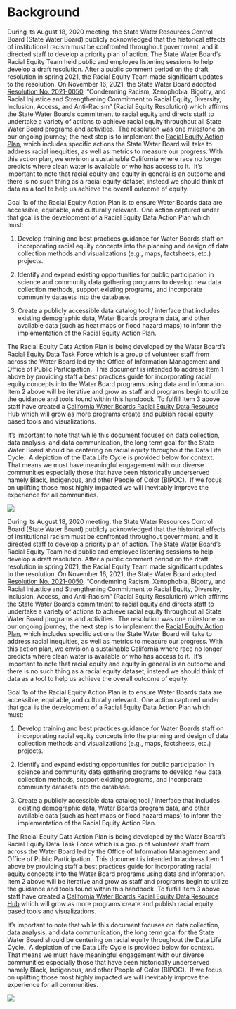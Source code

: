 # Background

During its August 18, 2020 meeting, the State Water Resources Control Board (State Water Board) publicly acknowledged that the historical effects of institutional racism must be confronted throughout government, and it directed staff to develop a priority plan of action. The State Water Board’s Racial Equity Team held public and employee listening sessions to help develop a draft resolution. After a public comment period on the draft resolution in spring 2021, the Racial Equity Team made significant updates to the resolution. On November 16, 2021, the State Water Board adopted [Resolution No. 2021-0050](https://www.waterboards.ca.gov/board_decisions/adopted_orders/resolutions/2021/rs2021_0050.pdf), “Condemning Racism, Xenophobia, Bigotry, and Racial Injustice and Strengthening Commitment to Racial Equity, Diversity, Inclusion, Access, and Anti-Racism" (Racial Equity Resolution) which affirms the State Water Board’s commitment to racial equity and directs staff to undertake a variety of actions to achieve racial equity throughout all State Water Board programs and activities.  The resolution was one milestone on our ongoing journey; the next step is to implement the [Racial Equity Action Plan](https://www.waterboards.ca.gov/racial_equity/docs/racial-equity-action-plan-final-en.pdf), which includes specific actions the State Water Board will take to address racial inequities, as well as metrics to measure our progress. With this action plan, we envision a sustainable California where race no longer predicts where clean water is available or who has access to it.  It’s important to note that racial equity and equity in general is an outcome and there is no such thing as a racial equity dataset, instead we should think of data as a tool to help us achieve the overall outcome of equity.

Goal 1a of the Racial Equity Action Plan is to ensure Water Boards data are accessible, equitable, and culturally relevant.  One action captured under that goal is the development of a Racial Equity Data Action Plan which must: 

1.  Develop training and best practices guidance for Water Boards staff on incorporating racial equity concepts into the planning and design of data collection methods and visualizations (e.g., maps, factsheets, etc.) projects.

2.  Identify and expand existing opportunities for public participation in science and community data gathering programs to develop new data collection methods, support existing programs, and incorporate community datasets into the database. 

3.  Create a publicly accessible data catalog tool / interface that includes existing demographic data, Water Boards program data, and other available data (such as heat maps or flood hazard maps) to inform the implementation of the Racial Equity Action Plan.

The Racial Equity Data Action Plan is being developed by the Water Board’s Racial Equity Data Task Force which is a group of volunteer staff from across the Water Board led by the Office of Information Management and Office of Public Participation.  This document is intended to address Item 1 above by providing staff a best practices guide for incorporating racial equity concepts into the Water Board programs using data and information.  Item 2 above will be iterative and grow as staff and programs begin to utilize the guidance and tools found within this handbook. To fulfill Item 3 above staff have created a [California Water Boards Racial Equity Data Resource Hub](https://gispublic.waterboards.ca.gov/portal/apps/experiencebuilder/template/?data_id=dataSource_14-0%3A10&id=b02e68db0fa7452aad0b08d3c65d4a93) which will grow as more programs create and publish racial equity based tools and visualizations.

It’s important to note that while this document focuses on data collection, data analysis, and data communication, the long term goal for the State Water Board should be centering on racial equity throughout the Data Life Cycle.  A depiction of the Data Life Cycle is provided below for context.  That means we must have meaningful engagement with our diverse communities especially those that have been historically underserved namely Black, Indigenous, and other People of Color (BIPOC).  If we focus on uplifting those most highly impacted we will inevitably improve the experience for all communities.

![](https://lh7-us.googleusercontent.com/WDKdp-5UMJflfKJLZoAxOAy88wl1Sd15K6I6NSy5VisPDm0XIyhk2FW0pF62Wu6hWXN6Xp-GaFG_huZFNHZ11_O2pTkUwGgu_zBWGOQ49z3P4uPr3nbo9WDxtQtdbgjfXXloXpROdsZPRHmeVnudYtY)

During its August 18, 2020 meeting, the State Water Resources Control Board (State Water Board) publicly acknowledged that the historical effects of institutional racism must be confronted throughout government, and it directed staff to develop a priority plan of action. The State Water Board’s Racial Equity Team held public and employee listening sessions to help develop a draft resolution. After a public comment period on the draft resolution in spring 2021, the Racial Equity Team made significant updates to the resolution. On November 16, 2021, the State Water Board adopted [Resolution No. 2021-0050](https://www.waterboards.ca.gov/board_decisions/adopted_orders/resolutions/2021/rs2021_0050.pdf), “Condemning Racism, Xenophobia, Bigotry, and Racial Injustice and Strengthening Commitment to Racial Equity, Diversity, Inclusion, Access, and Anti-Racism" (Racial Equity Resolution) which affirms the State Water Board’s commitment to racial equity and directs staff to undertake a variety of actions to achieve racial equity throughout all State Water Board programs and activities.  The resolution was one milestone on our ongoing journey; the next step is to implement the [Racial Equity Action Plan](https://www.waterboards.ca.gov/racial_equity/docs/racial-equity-action-plan-final-en.pdf), which includes specific actions the State Water Board will take to address racial inequities, as well as metrics to measure our progress. With this action plan, we envision a sustainable California where race no longer predicts where clean water is available or who has access to it.  It’s important to note that racial equity and equity in general is an outcome and there is no such thing as a racial equity dataset, instead we should think of data as a tool to help us achieve the overall outcome of equity.

Goal 1a of the Racial Equity Action Plan is to ensure Water Boards data are accessible, equitable, and culturally relevant.  One action captured under that goal is the development of a Racial Equity Data Action Plan which must: 

1.  Develop training and best practices guidance for Water Boards staff on incorporating racial equity concepts into the planning and design of data collection methods and visualizations (e.g., maps, factsheets, etc.) projects.

2.  Identify and expand existing opportunities for public participation in science and community data gathering programs to develop new data collection methods, support existing programs, and incorporate community datasets into the database. 

3.  Create a publicly accessible data catalog tool / interface that includes existing demographic data, Water Boards program data, and other available data (such as heat maps or flood hazard maps) to inform the implementation of the Racial Equity Action Plan.

The Racial Equity Data Action Plan is being developed by the Water Board’s Racial Equity Data Task Force which is a group of volunteer staff from across the Water Board led by the Office of Information Management and Office of Public Participation.  This document is intended to address Item 1 above by providing staff a best practices guide for incorporating racial equity concepts into the Water Board programs using data and information.  Item 2 above will be iterative and grow as staff and programs begin to utilize the guidance and tools found within this handbook. To fulfill Item 3 above staff have created a [California Water Boards Racial Equity Data Resource Hub](https://gispublic.waterboards.ca.gov/portal/apps/experiencebuilder/template/?data_id=dataSource_14-0%3A10&id=b02e68db0fa7452aad0b08d3c65d4a93) which will grow as more programs create and publish racial equity based tools and visualizations.

It’s important to note that while this document focuses on data collection, data analysis, and data communication, the long term goal for the State Water Board should be centering on racial equity throughout the Data Life Cycle.  A depiction of the Data Life Cycle is provided below for context.  That means we must have meaningful engagement with our diverse communities especially those that have been historically underserved namely Black, Indigenous, and other People of Color (BIPOC).  If we focus on uplifting those most highly impacted we will inevitably improve the experience for all communities.

![](https://lh7-us.googleusercontent.com/WDKdp-5UMJflfKJLZoAxOAy88wl1Sd15K6I6NSy5VisPDm0XIyhk2FW0pF62Wu6hWXN6Xp-GaFG_huZFNHZ11_O2pTkUwGgu_zBWGOQ49z3P4uPr3nbo9WDxtQtdbgjfXXloXpROdsZPRHmeVnudYtY)
